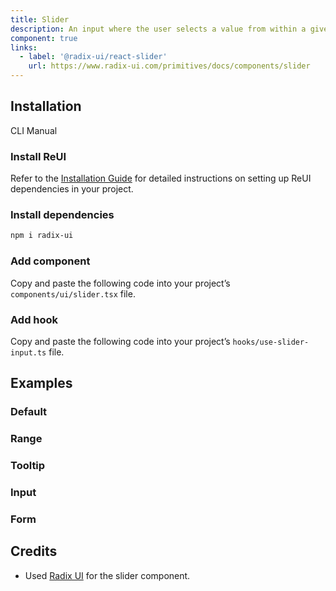 ```yaml
---
title: Slider
description: An input where the user selects a value from within a given range.
component: true
links:
  - label: '@radix-ui/react-slider'
    url: https://www.radix-ui.com/primitives/docs/components/slider
---
```


## Installation

<Tabs defaultValue="cli">

<TabsList>
  <TabsTrigger value="cli">CLI</TabsTrigger>
  <TabsTrigger value="manual">Manual</TabsTrigger>
</TabsList>

<TabsContent value="cli">
  <CliCommands name="slider" />
</TabsContent>

<TabsContent value="manual">    
<Steps>

### Install ReUI

Refer to the [Installation Guide](/docs/installation) for detailed instructions on setting up ReUI dependencies in your project.

### Install dependencies

```bash
npm i radix-ui
```

### Add component

Copy and paste the following code into your project’s `components/ui/slider.tsx` file.

<ComponentPreview name="slider" />

### Add hook

Copy and paste the following code into your project’s `hooks/use-slider-input.ts` file.

<ComponentPreview name="use-slider-input" />

</Steps>

</TabsContent>

</Tabs>

## Examples

### Default

<ExamplePreview path="slider/default" />

### Range

<ExamplePreview path="slider/range" />

### Tooltip

<ExamplePreview path="slider/tooltip" />

### Input

<ExamplePreview path="slider/input" />

### Form

<ExamplePreview path="slider/form" />

## Credits

- Used [Radix UI](https://www.radix-ui.com/primitives/docs/components/slider) for the slider component.
